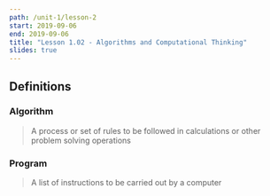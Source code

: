 ```yaml
---
path: /unit-1/lesson-2
start: 2019-09-06
end: 2019-09-06
title: "Lesson 1.02 - Algorithms and Computational Thinking"
slides: true 
---
```


## Definitions

### Algorithm

> A process or set of rules to be followed in calculations or 
> other problem solving operations

### Program

> A list of instructions to be carried out by a computer
